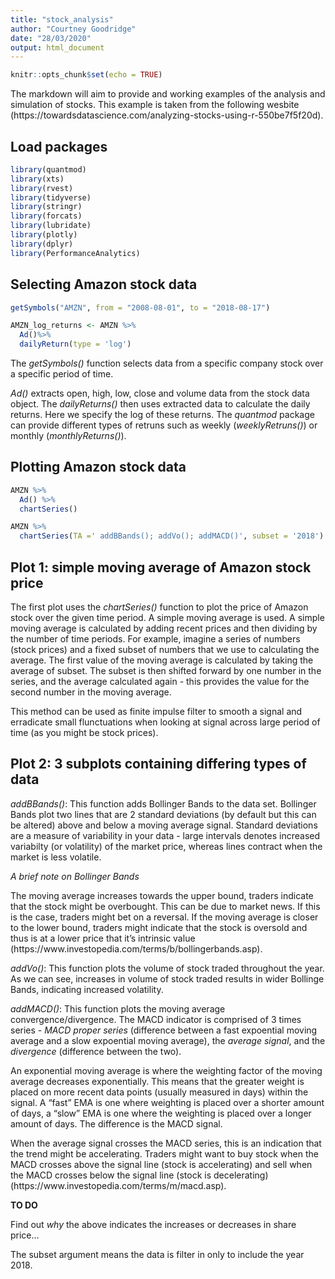 ---
title: "stock_analysis"
author: "Courtney Goodridge"
date: "28/03/2020"
output: html_document
---

```{r setup, include=FALSE}
knitr::opts_chunk$set(echo = TRUE)
```

The markdown will aim to provide and working examples of the analysis and simulation of stocks. This example is taken from the following wesbite (https://towardsdatascience.com/analyzing-stocks-using-r-550be7f5f20d).

## Load packages 

```{r}
library(quantmod)
library(xts)
library(rvest)
library(tidyverse)
library(stringr)
library(forcats)
library(lubridate)
library(plotly)
library(dplyr)
library(PerformanceAnalytics)
```

## Selecting Amazon stock data 

```{r}
getSymbols("AMZN", from = "2008-08-01", to = "2018-08-17")

AMZN_log_returns <- AMZN %>%
  Ad()%>%
  dailyReturn(type = 'log')
```

The *getSymbols()* function selects data from a specific company stock over a specific period of time.

*Ad()* extracts open, high, low, close and volume data from the stock data object. The *dailyReturns()* then uses extracted data to calculate the daily returns. Here we specify the log of these returns. The *quantmod* package can provide different types of retruns such as weekly (*weeklyRetruns()*) or monthly (*monthlyReturns()*). 

## Plotting Amazon stock data 

```{r}
AMZN %>%
  Ad() %>% 
  chartSeries()

AMZN %>% 
  chartSeries(TA =' addBBands(); addVo(); addMACD()', subset = '2018')
```

## Plot 1: simple moving average of Amazon stock price

The first plot uses the *chartSeries()* function to plot the price of Amazon stock over the given time period. A simple moving average is used. A simple moving average is calculated by adding recent prices and then dividing by the number of time periods. For example, imagine a series of numbers (stock prices) and a fixed subset of numbers that we use to calculating the average. The first value of the moving average is calculated by taking the average of subset. The subset is then shifted forward by one number in the series, and the average calculated again - this provides the value for the second number in the moving average. 

This method can be used as finite impulse filter to smooth a signal and erradicate small flunctuations when looking at signal across large period of time (as you might be stock prices).

## Plot 2: 3 subplots containing differing types of data

*addBBands()*: This function adds Bollinger Bands to the data set. Bollinger Bands plot two lines that are 2 standard deviations (by default but this can be altered) above and below a moving average signal. Standard deviations are a measure of variability in your data - large intervals denotes increased variabilty (or volatility) of the market price, whereas lines contract when the market is less volatile.

*A brief note on Bollinger Bands*

The moving average increases towards the upper bound, traders indicate that the stock might be overbought. This can be due to market news. If this is the case, traders might bet on a reversal. If the moving average is closer to the lower bound, traders might indicate that the stock is oversold and thus is at a lower price that it's intrinsic value (https://www.investopedia.com/terms/b/bollingerbands.asp).

*addVo()*: This function plots the volume of stock traded throughout the year. As we can see, increases in volume of stock traded results in wider Bollinge Bands, indicating increased volatility.

*addMACD()*: This function plots the moving average convergence/divergence. The MACD indicator is comprised of 3 times series -  *MACD proper series* (difference between a fast expoential moving average and a slow expoential moving average), the *average signal*, and the *divergence* (difference between the two).  

An exponential moving average is where the weighting factor of the moving average decreases exponentially. This means that the greater weight is placed on more recent data points (usually measured in days) within the signal. A "fast" EMA is one where weighting is placed over a shorter amount of days, a "slow" EMA is one where the weighting is placed over a longer amount of days. The difference is the MACD signal.

When the average signal crosses the MACD series, this is an indication that the trend might be accelerating. Traders might want to buy stock when the MACD crosses above the signal line (stock is accelerating) and sell when the MACD crosses below the signal line (stock is decelerating) (https://www.investopedia.com/terms/m/macd.asp).

**TO DO** 

Find out *why* the above indicates the increases or decreases in share price...







The subset argument means the data is filter in only to include the year 2018.
